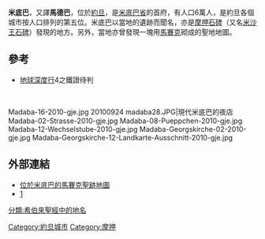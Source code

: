{{Infobox settlement
<!-- Basic info  ---------------->
|name          =  米底巴
|other_name             =
|native_name            =  مأدبا
|native_name2           = 
|nickname               = 
|settlement_type        = 城市
|motto                  =
<!-- images and maps  ----------->
|image_skyline          = MADABA 2.png
|imagesize              = 300px
|image_caption          = Madaba's skyline and King Hussein Mosque, Apostles Church, Shrine of the Beheading of Saint John the Baptist, St. George Church, Madaba Archaeological Park, Souvenir shops,Madaba Mosaic Map.
|image_flag             = 
|flag_size              =
|image_seal             =
|seal_size              =
|image_shield           = 
|shield_size            =
|image_map              = 
|mapsize                =
|map_caption            = 
|pushpin_map            = Jordan<!-- the name of a location map as per http://en.wikipedia.org/wiki/Template:Location_map -->
|pushpin_label_position =bottom
|pushpin_mapsize        =250
|pushpin_map_caption    =Location in Jordan
<!-- Location ------------------>
|subdivision_type       = 国家
|subdivision_name       = {{JOR}}
|subdivision_type1      = 省
|subdivision_name1      = [[米底巴省|米底巴省]]
|subdivision_type2      =
|subdivision_name2      = 
|subdivision_type3      =
|subdivision_name3      = 
|<!-- Politics ----------------->
|government_footnotes   =
|government_type        = Municipality
|leader_title           = 市长
|leader_name            = Mustafa Al-Ma'ay'ya
|leader_title1          = 
|leader_name1           =
|established_title      = 建立
|established_date       = 1921年
<!-- Area    --------------------->
|area_magnitude         = 
|unit_pref                =
|area_footnotes           = <ref>[http://www.madabacity.gov.jo/madaba2.htm]  {{webarchive |url=https://web.archive.org/web/20090605195219/http://www.madabacity.gov.jo/madaba2.htm |date=June 5, 2009 }}</ref>
|area_total_km2           = 39.440 <!-- ALL fields dealing with a measurements are subject to automatic unit conversion-->
|area_metro_km2         = 100
|area_land_km2            = <!--See table @ Template:Infobox Settlement for details on automatic unit conversion-->
<!-- Population   ----------------------->
|population_as_of               = 2011年12月
|population_footnotes           =
|population_note                =
|population_total               =84,600 {{increase}} 
|population_density_km2         =
|population_density_sq_mi       =
|population_density_metro_km2   =
|population_density_metro_sq_mi =
|population_blank1_title        =Ethnicities
|population_blank1              =
|population_density_blank1_km2 =   
|population_density_blank1_sq_mi =
<!-- General information  --------------->
|timezone               =[[UTC|UTC]]+2
|utc_offset             = +2
|timezone_DST           =[[UTC|UTC]]+3
|utc_offset_DST         = +3
|coordinates            = {{coord|31|43|N|35|48|E|region:JO|display=inline}}
|elevation_footnotes    =  <!--for references: use <ref> </ref> tags-->
|elevation_m            = 763
|elevation_ft           = 2326
<!-- Area/postal codes & others -------->
|postal_code_type       =  <!-- enter ZIP code, Postcode, Post code, Postal code... -->
|postal_code            =
|area_code              = +(962) 5
|blank_name             =
|blank_info             =
|blank1_name            =
|blank1_info            =
|website                = [https://web.archive.org/web/20100206191729/http://www.madabacity.gov.jo/ www.madabacity.gov.jo/] 
|footnotes              = 
}} 
'''米底巴'''，又譯'''馬德巴'''，位於[[約旦|約旦]]，是[[米底巴省|米底巴省]]的首府，有人口6萬人，是約旦各個城市按人口排列的第五位。米底巴以當地的遺跡而聞名，亦是[[摩押石碑|摩押石碑]]（又名[[米沙王石碑|米沙王石碑]]）發現的地方。另外，當地亦曾發現一塊用[[鑲嵌畫|馬賽克]]砌成的聖地地圖。

== 參考 ==
* [[地球深度行|地球深度行]]4之鐵證待判

<br><gallery class=center caption="米底巴">
Madaba-16-2010-gje.jpg
20100924 madaba28.JPG|現代米底巴的夜店
Madaba-02-Strasse-2010-gje.jpg
Madaba-08-Pueppchen-2010-gje.jpg
Madaba-12-Wechselstube-2010-gje.jpg
Madaba-Georgskirche-02-2010-gje.jpg
Madaba-Georgskirche-12-Landkarte-Ausschnitt-2010-gje.jpg
</gallery>

== 外部連結 ==
{{commonscat|Madaba map}}

* [http://mosaicartsource.wordpress.com/2006/12/31/marble-mosaic-jordan/ 位於米底巴的馬賽克聖跡地圖] {{Wayback|url=http://mosaicartsource.wordpress.com/2006/12/31/marble-mosaic-jordan/ |date=20210427151421 }}
* [https://web.archive.org/web/20120215215357/http://www.mosaicstore.110mb.com/]

{{Jordan-geo-stub}}
{{coord|31|43|N|35|48|E|display=title}}

{{DEFAULTSORT: Madaba}}
[[Category:約旦城市|Category:約旦城市]]
[[Category:摩押|Category:摩押]]
[[分類:希伯來聖經中的地名|分類:希伯來聖經中的地名]]